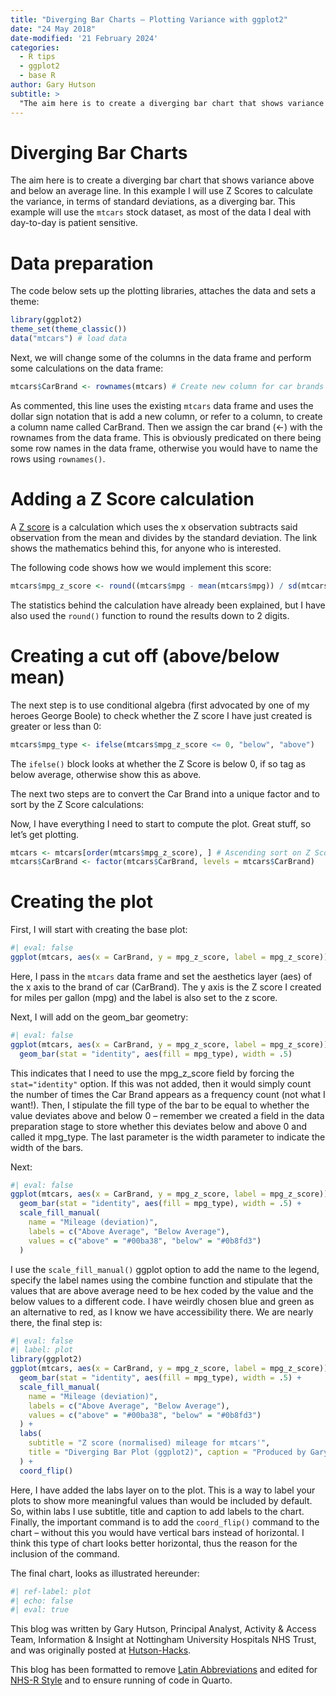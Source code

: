 ```yaml
---
title: "Diverging Bar Charts – Plotting Variance with ggplot2"
date: "24 May 2018"
date-modified: '21 February 2024'
categories:
  - R tips
  - ggplot2
  - base R
author: Gary Hutson
subtitle: >
  "The aim here is to create a diverging bar chart that shows variance above and below an average line."
---
```


# Diverging Bar Charts

The aim here is to create a diverging bar chart that shows variance above and below an average line. In this example I will use Z Scores to calculate the variance, in terms of standard deviations, as a diverging bar. This example will use the `mtcars` stock dataset, as most of the data I deal with day-to-day is patient sensitive.

# Data preparation

The code below sets up the plotting libraries, attaches the data and sets a theme:

```r
library(ggplot2)
theme_set(theme_classic())
data("mtcars") # load data
```

Next, we will change some of the columns in the data frame and perform some calculations on the data frame:

```r
mtcars$CarBrand <- rownames(mtcars) # Create new column for car brands and names
```

As commented, this line uses the existing `mtcars` data frame and uses the dollar sign notation that is add a new column, or refer to a column, to create a column name called CarBrand. Then we assign the car brand (<-) with the rownames from the data frame. This is obviously predicated on there being some row names in the data frame, otherwise you would have to name the rows using `rownames()`.

# Adding a Z Score calculation

A [Z score](https://stattrek.com/statistics/dictionary?definition=z-score) is a calculation which uses the x observation subtracts said observation from the mean and divides by the standard deviation. The link shows the mathematics behind this, for anyone who is interested.

The following code shows how we would implement this score:

```r
mtcars$mpg_z_score <- round((mtcars$mpg - mean(mtcars$mpg)) / sd(mtcars$mpg), digits = 2)
```

The statistics behind the calculation have already been explained, but I have also used the `round()` function to round the results down to 2 digits.

# Creating a cut off (above/below mean)

The next step is to use conditional algebra (first advocated by one of my heroes George Boole) to check whether the Z score I have just created is greater or less than 0:

```r
mtcars$mpg_type <- ifelse(mtcars$mpg_z_score <= 0, "below", "above")
```

The `ifelse()` block looks at whether the Z Score is below 0, if so tag as below average, otherwise show this as above.

The next two steps are to convert the Car Brand into a unique factor and to sort by the Z Score calculations:

Now, I have everything I need to start to compute the plot. Great stuff, so let’s get plotting.
```r
mtcars <- mtcars[order(mtcars$mpg_z_score), ] # Ascending sort on Z Score
mtcars$CarBrand <- factor(mtcars$CarBrand, levels = mtcars$CarBrand)
```

# Creating the plot

First, I will start with creating the base plot:

```r
#| eval: false
ggplot(mtcars, aes(x = CarBrand, y = mpg_z_score, label = mpg_z_score))
```

Here, I pass in the `mtcars` data frame and set the aesthetics layer (aes) of the x axis to the brand of car (CarBrand). The y axis is the Z score I created for miles per gallon (mpg) and the label is also set to the z score.

Next, I will add on the geom_bar geometry:

```r
#| eval: false
ggplot(mtcars, aes(x = CarBrand, y = mpg_z_score, label = mpg_z_score)) +
  geom_bar(stat = "identity", aes(fill = mpg_type), width = .5)
```

This indicates that I need to use the mpg_z_score field by forcing the `stat="identity"` option. If this was not added, then it would simply count the number of times the Car Brand appears as a frequency count (not what I want!). Then, I stipulate the fill type of the bar to be equal to whether the value deviates above and below 0 – remember we created a field in the data preparation stage to store whether this deviates below and above 0 and called it mpg_type. The last parameter is the width parameter to indicate the width of the bars.

Next:

```r
#| eval: false
ggplot(mtcars, aes(x = CarBrand, y = mpg_z_score, label = mpg_z_score)) +
  geom_bar(stat = "identity", aes(fill = mpg_type), width = .5) +
  scale_fill_manual(
    name = "Mileage (deviation)",
    labels = c("Above Average", "Below Average"),
    values = c("above" = "#00ba38", "below" = "#0b8fd3")
  )
```

I use the `scale_fill_manual()` ggplot option to add the name to the legend, specify the label names using the combine function and stipulate that the values that are above average need to be hex coded by the value and the below values to a different code. I have weirdly chosen blue and green as an alternative to red, as I know we have accessibility there. We are nearly there, the final step is:

```r
#| eval: false
#| label: plot
library(ggplot2)
ggplot(mtcars, aes(x = CarBrand, y = mpg_z_score, label = mpg_z_score)) +
  geom_bar(stat = "identity", aes(fill = mpg_type), width = .5) +
  scale_fill_manual(
    name = "Mileage (deviation)",
    labels = c("Above Average", "Below Average"),
    values = c("above" = "#00ba38", "below" = "#0b8fd3")
  ) +
  labs(
    subtitle = "Z score (normalised) mileage for mtcars'",
    title = "Diverging Bar Plot (ggplot2)", caption = "Produced by Gary Hutson"
  ) +
  coord_flip()
```

Here, I have added the labs layer on to the plot. This is a way to label your plots to show more meaningful values than would be included by default. So, within labs I use subtitle, title and caption to add labels to the chart. Finally, the important command is to add the `coord_flip()` command to the chart – without this you would have vertical bars instead of horizontal. I think this type of chart looks better horizontal, thus the reason for the inclusion of the command.

The final chart, looks as illustrated hereunder:

```r
#| ref-label: plot
#| echo: false
#| eval: true
```

This blog was written by Gary Hutson, Principal Analyst, Activity & Access Team, Information & Insight at Nottingham University Hospitals NHS Trust, and was originally posted at [Hutson-Hacks](http://hutsons-hacks.info/diverging-bar-charts-plotting-variance-with-ggplot2).

This blog has been formatted to remove [Latin Abbreviations](https://nhsrway.nhsrcommunity.com/style-guides.html#avoid-latin-abbreviation) and edited for [NHS-R Style](https://nhsrway.nhsrcommunity.com/style-guides.html#referencing-r-packages-and-functions-in-text) and to ensure running of code in Quarto.

